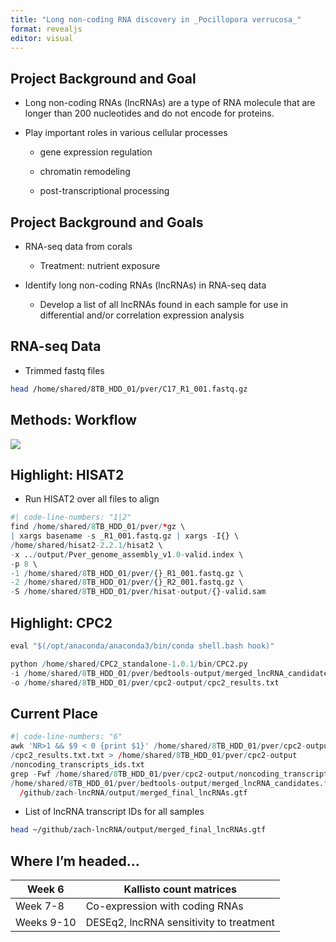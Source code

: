 ```yaml
---
title: "Long non-coding RNA discovery in _Pocillopora verrucosa_"
format: revealjs
editor: visual
---
```


## Project Background and Goal

-   Long non-coding RNAs (lncRNAs) are a type of RNA molecule that are longer than 200 nucleotides and do not encode for proteins.

-   Play important roles in various cellular processes

    -   gene expression regulation

    -   chromatin remodeling

    -   post-transcriptional processing

## Project Background and Goals

-   RNA-seq data from corals

    -   Treatment: nutrient exposure

-   Identify long non-coding RNAs (lncRNAs) in RNA-seq data

    -   Develop a list of all lncRNAs found in each sample for use in differential and/or correlation expression analysis

## RNA-seq Data

-   Trimmed fastq files

```bash
head /home/shared/8TB_HDD_01/pver/C17_R1_001.fastq.gz
```

## Methods: Workflow

![](workflow.png)

## Highlight: HISAT2

-   Run HISAT2 over all files to align

```r
#| code-line-numbers: "1|2"
find /home/shared/8TB_HDD_01/pver/*gz \
| xargs basename -s _R1_001.fastq.gz | xargs -I{} \
/home/shared/hisat2-2.2.1/hisat2 \
-x ../output/Pver_genome_assembly_v1.0-valid.index \
-p 8 \
-1 /home/shared/8TB_HDD_01/pver/{}_R1_001.fastq.gz \
-2 /home/shared/8TB_HDD_01/pver/{}_R2_001.fastq.gz \
-S /home/shared/8TB_HDD_01/pver/hisat-output/{}-valid.sam
```

## Highlight: CPC2

```r
eval "$(/opt/anaconda/anaconda3/bin/conda shell.bash hook)"

python /home/shared/CPC2_standalone-1.0.1/bin/CPC2.py 
-i /home/shared/8TB_HDD_01/pver/bedtools-output/merged_lncRNA_candidates.fasta 
-o /home/shared/8TB_HDD_01/pver/cpc2-output/cpc2_results.txt
```

## Current Place

```r
#| code-line-numbers: "6"
awk 'NR>1 && $9 < 0 {print $1}' /home/shared/8TB_HDD_01/pver/cpc2-output
/cpc2_results.txt.txt > /home/shared/8TB_HDD_01/pver/cpc2-output
/noncoding_transcripts_ids.txt
grep -Fwf /home/shared/8TB_HDD_01/pver/cpc2-output/noncoding_transcripts_ids.txt 
/home/shared/8TB_HDD_01/pver/bedtools-output/merged_lncRNA_candidates.fasta > ~ 
  /github/zach-lncRNA/output/merged_final_lncRNAs.gtf
```

-   List of lncRNA transcript IDs for all samples

```bash
head ~/github/zach-lncRNA/output/merged_final_lncRNAs.gtf
```

## Where I'm headed...

| Week 6     | Kallisto count matrices                 |
|------------|-----------------------------------------|
| Week 7-8   | Co-expression with coding RNAs          |
| Weeks 9-10 | DESEq2, lncRNA sensitivity to treatment |
